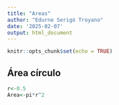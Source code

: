 ```yaml
---
title: "Areas"
author: "Edurne Serigó Troyano"
date: '2025-02-07'
output: html_document
---
```


```r
knitr::opts_chunk$set(echo = TRUE)
```

## Área círculo

```r
r<-0.5
Area<-pi*r^2
```
